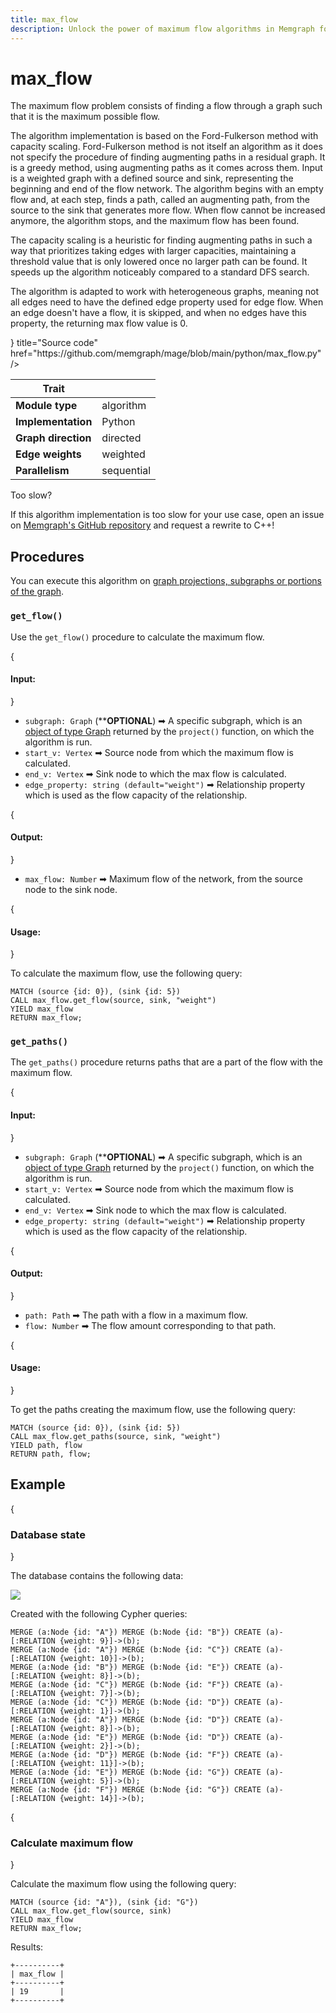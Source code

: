 ```yaml
---
title: max_flow
description: Unlock the power of maximum flow algorithms in Memgraph for analyzing flow networks. Access tutorials and comprehensive documentation to learn how to perform maximum flow analysis and gain insights from your graph data.
---
```



# max_flow

The maximum flow problem consists of finding a flow through a graph such that it
is the maximum possible flow.

The algorithm implementation is based on the Ford-Fulkerson method with capacity
scaling. Ford-Fulkerson method is not itself an algorithm as it does not specify
the procedure of finding augmenting paths in a residual graph. It is a greedy
method, using augmenting paths as it comes across them. Input is a weighted
graph with a defined source and sink, representing the beginning and end of the
flow network. The algorithm begins with an empty flow and, at each step, finds a
path, called an augmenting path, from the source to the sink that generates more
flow. When flow cannot be increased anymore, the algorithm stops, and the maximum
flow has been found.

The capacity scaling is a heuristic for finding augmenting paths in such a way
that prioritizes taking edges with larger capacities, maintaining a threshold
value that is only lowered once no larger path can be found. It speeds up the
algorithm noticeably compared to a standard DFS search.

The algorithm is adapted to work with heterogeneous graphs, meaning not all
edges need to have the defined edge property used for edge flow. When an edge 
doesn't have a flow, it is skipped, and when no edges have this property, the
returning max flow value is 0.

<Cards>
  <Card
    icon={<GitHub />}
    title="Source code"
    href="https://github.com/memgraph/mage/blob/main/python/max_flow.py"
  />
</Cards>

| Trait               |              |
| ------------------- | ------------ |
| **Module type**     | algorithm    |
| **Implementation**  | Python       |
| **Graph direction** | directed     |
| **Edge weights**    |  weighted    |
| **Parallelism**     | sequential   |

<Callout type="info"> 

Too slow? 

If this algorithm implementation is too slow for your use case, open an issue on [Memgraph's GitHub repository](https://github.com/memgraph/memgraph/issues) and request a rewrite to C++!

</Callout>

## Procedures

<Callout type="info">

You can execute this algorithm on [graph projections, subgraphs or portions of the graph](/advanced-algorithms/run-algorithms#run-procedures-on-subgraph).

</Callout>

### `get_flow()`

Use the `get_flow()` procedure to calculate the maximum flow. 

{<h4> Input: </h4>}

- `subgraph: Graph` (****OPTIONAL**) ➡ A specific subgraph, which is an [object of type Graph](/advanced-algorithms/run-algorithms#run-procedures-on-subgraph) returned by the `project()` function, on which the algorithm is run.
- `start_v: Vertex` ➡ Source node from which the maximum flow is calculated.
- `end_v: Vertex` ➡ Sink node to which the max flow is calculated.
- `edge_property: string (default="weight")` ➡ Relationship property which is used as the flow
  capacity of the relationship. 

{<h4> Output: </h4>}

- `max_flow: Number` ➡ Maximum flow of the network, from the source node to the sink node.

{<h4> Usage: </h4>}

To calculate the maximum flow, use the following query:

```cypher
MATCH (source {id: 0}), (sink {id: 5})
CALL max_flow.get_flow(source, sink, "weight")
YIELD max_flow
RETURN max_flow;
```

### `get_paths()`

The `get_paths()` procedure returns paths that are a part of the flow with the maximum flow. 

{<h4> Input: </h4>}

- `subgraph: Graph` (****OPTIONAL**) ➡ A specific subgraph, which is an [object of type Graph](/advanced-algorithms/run-algorithms#run-procedures-on-subgraph) returned by the `project()` function, on which the algorithm is run.
- `start_v: Vertex` ➡ Source node from which the maximum flow is calculated.
- `end_v: Vertex` ➡ Sink node to which the max flow is calculated.
- `edge_property: string (default="weight")` ➡ Relationship property which is used as the flow
  capacity of the relationship.

{<h4> Output: </h4>}

- `path: Path` ➡ The path with a flow in a maximum flow.
- `flow: Number` ➡ The flow amount corresponding to that path.

{<h4> Usage: </h4>}

To get the paths creating the maximum flow, use the following query:

```cypher
MATCH (source {id: 0}), (sink {id: 5})
CALL max_flow.get_paths(source, sink, "weight")
YIELD path, flow
RETURN path, flow;
```

## Example

<Steps>

{<h3> Database state </h3>} 

The database contains the following data: 

![](/pages/advanced-algorithms/available-algorithms/max_flow/max-flow-1.png)

Created with the following Cypher queries:

```cypher
MERGE (a:Node {id: "A"}) MERGE (b:Node {id: "B"}) CREATE (a)-[:RELATION {weight: 9}]->(b);
MERGE (a:Node {id: "A"}) MERGE (b:Node {id: "C"}) CREATE (a)-[:RELATION {weight: 10}]->(b);
MERGE (a:Node {id: "B"}) MERGE (b:Node {id: "E"}) CREATE (a)-[:RELATION {weight: 8}]->(b);
MERGE (a:Node {id: "C"}) MERGE (b:Node {id: "F"}) CREATE (a)-[:RELATION {weight: 7}]->(b);
MERGE (a:Node {id: "C"}) MERGE (b:Node {id: "D"}) CREATE (a)-[:RELATION {weight: 1}]->(b);
MERGE (a:Node {id: "A"}) MERGE (b:Node {id: "D"}) CREATE (a)-[:RELATION {weight: 8}]->(b);
MERGE (a:Node {id: "E"}) MERGE (b:Node {id: "D"}) CREATE (a)-[:RELATION {weight: 2}]->(b);
MERGE (a:Node {id: "D"}) MERGE (b:Node {id: "F"}) CREATE (a)-[:RELATION {weight: 11}]->(b);
MERGE (a:Node {id: "E"}) MERGE (b:Node {id: "G"}) CREATE (a)-[:RELATION {weight: 5}]->(b);
MERGE (a:Node {id: "F"}) MERGE (b:Node {id: "G"}) CREATE (a)-[:RELATION {weight: 14}]->(b);
```

{<h3> Calculate maximum flow </h3>} 

Calculate the maximum flow using the following query:

```cypher
MATCH (source {id: "A"}), (sink {id: "G"})
CALL max_flow.get_flow(source, sink)
YIELD max_flow
RETURN max_flow;
```

Results:

```plaintext
+----------+
| max_flow |
+----------+
| 19       |
+----------+
```

</Steps>

